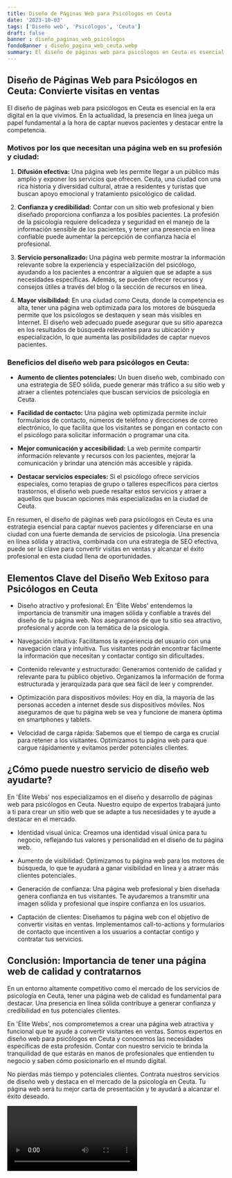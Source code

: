 ```yaml
---
title: Diseño de Páginas Web para Psicólogos en Ceuta
date: '2023-10-03'
tags: ['Diseño web', 'Psicólogos', 'Ceuta']
draft: false
banner : diseño_paginas_web_psicólogos
fondoBanner : diseño_pagina_web_ceuta.webp
summary: El diseño de páginas web para psicólogos en Ceuta es esencial en la era digital en la que vivimos. En la actualidad, la presencia en línea juega un papel fundamental a la hora de captar nuevos pacientes y destacar entre la competencia. 
---
```


## Diseño de Páginas Web para Psicólogos en Ceuta: Convierte visitas en ventas

El diseño de páginas web para psicólogos en Ceuta es esencial en la era digital en la que vivimos. En la actualidad, la presencia en línea juega un papel fundamental a la hora de captar nuevos pacientes y destacar entre la competencia. 

### Motivos por los que necesitan una página web en su profesión y ciudad:

1. **Difusión efectiva:** Una página web les permite llegar a un público más amplio y exponer los servicios que ofrecen. Ceuta, una ciudad con una rica historia y diversidad cultural, atrae a residentes y turistas que buscan apoyo emocional y tratamiento psicológico de calidad.

2. **Confianza y credibilidad:** Contar con un sitio web profesional y bien diseñado proporciona confianza a los posibles pacientes. La profesión de la psicología requiere delicadeza y seguridad en el manejo de la información sensible de los pacientes, y tener una presencia en línea confiable puede aumentar la percepción de confianza hacia el profesional.

3. **Servicio personalizado:** Una página web permite mostrar la información relevante sobre la experiencia y especialización del psicólogo, ayudando a los pacientes a encontrar a alguien que se adapte a sus necesidades específicas. Además, se pueden ofrecer recursos y consejos útiles a través del blog o la sección de recursos en línea.

4. **Mayor visibilidad:** En una ciudad como Ceuta, donde la competencia es alta, tener una página web optimizada para los motores de búsqueda permite que los psicólogos se destaquen y sean más visibles en Internet. El diseño web adecuado puede asegurar que su sitio aparezca en los resultados de búsqueda relevantes para su ubicación y especialización, lo que aumenta las posibilidades de captar nuevos pacientes.

### Beneficios del diseño web para psicólogos en Ceuta:

- **Aumento de clientes potenciales:** Un buen diseño web, combinado con una estrategia de SEO sólida, puede generar más tráfico a su sitio web y atraer a clientes potenciales que buscan servicios de psicología en Ceuta.

- **Facilidad de contacto:** Una página web optimizada permite incluir formularios de contacto, números de teléfono y direcciones de correo electrónico, lo que facilita que los visitantes se pongan en contacto con el psicólogo para solicitar información o programar una cita.

- **Mejor comunicación y accesibilidad:** La web permite compartir información relevante y recursos con los pacientes, mejorar la comunicación y brindar una atención más accesible y rápida.

- **Destacar servicios especiales:** Si el psicólogo ofrece servicios especiales, como terapias de grupo o talleres específicos para ciertos trastornos, el diseño web puede resaltar estos servicios y atraer a aquellos que buscan opciones más especializadas en la ciudad de Ceuta.

En resumen, el diseño de páginas web para psicólogos en Ceuta es una estrategia esencial para captar nuevos pacientes y diferenciarse en una ciudad con una fuerte demanda de servicios de psicología. Una presencia en línea sólida y atractiva, combinada con una estrategia de SEO efectiva, puede ser la clave para convertir visitas en ventas y alcanzar el éxito profesional en esta ciudad llena de oportunidades.

<GifSeo />

<Cta />

## Elementos Clave del Diseño Web Exitoso para Psicólogos en Ceuta

- Diseño atractivo y profesional: En 'Élite Webs' entendemos la importancia de transmitir una imagen sólida y confiable a través del diseño de tu página web. Nos aseguramos de que tu sitio sea atractivo, profesional y acorde con la temática de la psicología.

- Navegación intuitiva: Facilitamos la experiencia del usuario con una navegación clara y intuitiva. Tus visitantes podrán encontrar fácilmente la información que necesitan y contactar contigo sin dificultades.

- Contenido relevante y estructurado: Generamos contenido de calidad y relevante para tu público objetivo. Organizamos la información de forma estructurada y jerarquizada para que sea fácil de leer y comprender.

- Optimización para dispositivos móviles: Hoy en día, la mayoría de las personas acceden a internet desde sus dispositivos móviles. Nos aseguramos de que tu página web se vea y funcione de manera óptima en smartphones y tablets.

- Velocidad de carga rápida: Sabemos que el tiempo de carga es crucial para retener a los visitantes. Optimizamos tu página web para que cargue rápidamente y evitamos perder potenciales clientes.

## ¿Cómo puede nuestro servicio de diseño web ayudarte?

En 'Élite Webs' nos especializamos en el diseño y desarrollo de páginas web para psicólogos en Ceuta. Nuestro equipo de expertos trabajará junto a ti para crear un sitio web que se adapte a tus necesidades y te ayude a destacar en el mercado.

- Identidad visual única: Creamos una identidad visual única para tu negocio, reflejando tus valores y personalidad en el diseño de tu página web.

- Aumento de visibilidad: Optimizamos tu página web para los motores de búsqueda, lo que te ayudará a ganar visibilidad en línea y a atraer más clientes potenciales.

- Generación de confianza: Una página web profesional y bien diseñada genera confianza en tus visitantes. Te ayudaremos a transmitir una imagen sólida y profesional que inspire confianza en los usuarios.

- Captación de clientes: Diseñamos tu página web con el objetivo de convertir visitas en ventas. Implementamos call-to-actions y formularios de contacto que incentiven a los usuarios a contactar contigo y contratar tus servicios.

## Conclusión: Importancia de tener una página web de calidad y contratarnos

En un entorno altamente competitivo como el mercado de los servicios de psicología en Ceuta, tener una página web de calidad es fundamental para destacar. Una presencia en línea sólida contribuye a generar confianza y credibilidad en tus potenciales clientes.

En 'Élite Webs', nos comprometemos a crear una página web atractiva y funcional que te ayude a convertir visitantes en ventas. Somos expertos en diseño web para psicólogos en Ceuta y conocemos las necesidades específicas de esta profesión. Contar con nuestro servicio te brinda la tranquilidad de que estarás en manos de profesionales que entienden tu negocio y saben cómo posicionarlo en el mundo digital.

No pierdas más tiempo y potenciales clientes. Contrata nuestros servicios de diseño web y destaca en el mercado de la psicología en Ceuta. Tu página web será tu mejor carta de presentación y te ayudará a alcanzar el éxito deseado.

<Video />

<CtaBot job='Psicólogos' city='Ceuta'/>

<Gmaps query='Ceuta+españa+maps' />